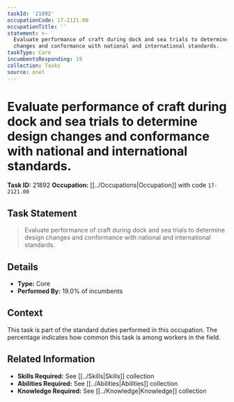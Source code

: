 ```yaml
---
taskId: '21892'
occupationCode: 17-2121.00
occupationTitle: ''
statement: >-
  Evaluate performance of craft during dock and sea trials to determine design
  changes and conformance with national and international standards.
taskType: Core
incumbentsResponding: 19
collection: Tasks
source: onet
---
```

# Evaluate performance of craft during dock and sea trials to determine design changes and conformance with national and international standards.

**Task ID:** 21892
**Occupation:** [[../Occupations|Occupation]] with code `17-2121.00`

## Task Statement

> Evaluate performance of craft during dock and sea trials to determine design changes and conformance with national and international standards.

## Details

- **Type:** Core
- **Performed By:** 19.0% of incumbents

## Context

This task is part of the standard duties performed in this occupation. The percentage indicates how common this task is among workers in the field.

## Related Information

- **Skills Required:** See [[../Skills|Skills]] collection
- **Abilities Required:** See [[../Abilities|Abilities]] collection
- **Knowledge Required:** See [[../Knowledge|Knowledge]] collection
